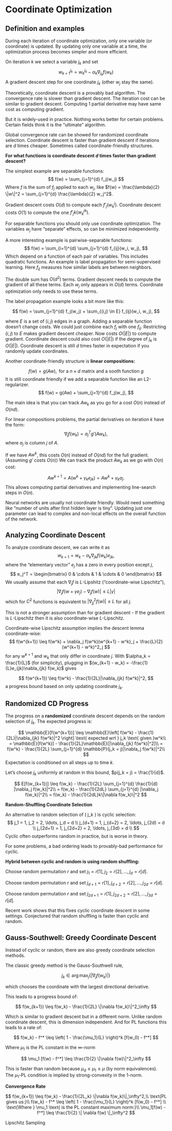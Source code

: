 # Coordinate Optimization

## Definition and examples

During each iteration of coordinate optimization, only one variable (or coordinate) is updated. By updating only one variable at a time, the optimization process becomes simpler and more efficient.

On iteration $k$ we select a variable $j_k$ and set
$$
w_{k+1}^{j_k} = w_k^{j_k} - \alpha_k \nabla_{j_k} f(w_k) 
$$
A gradient descent step for one coordinate $j_k$ (other $w_j$ stay the same).

Theoretically, coordinate descent is a provably bad algorithm. The convergence rate is slower than gradient descent. The iteration cost can be similar to gradient descent. Computing 1 partial derivative may have same cost as computing gradient.

But it is widely-used in practice. Nothing works better for certain problems. Certain fields think it is the “ultimate” algorithm.

Global convergence rate can be showed for randomized coordinate selection. Coordinate descent is faster than gradient descent if iterations are $d$ times cheaper. Sometimes called coordinate-friendly structures.

**For what functions is coordinate descent $d$ times faster than gradient descent?**

The simplest example are separable functions:
$$ 
f(w) = \sum_{j=1}^{d} f_j(w_j) 
$$
Where $f$ is the sum of $f_j$ applied to each $w_j$, like $f(w) = \frac{\lambda}{2} \|w\|^2 = \sum_{j=1}^{d} \frac{\lambda}{2} w_j^2$.

Gradient descent costs $O(d)$ to compute each $f'_j(w_k^j)$.
Coordinate descent costs $O(1)$ to compute the one $f'_jk(w_k^{jk})$.

For separable functions you should only use coordinate optimization. The variables $w_j$ have “separate” effects, so can be minimized independently.

A more interesting example is pairwise-separable functions:
$$
f(w) = \sum_{i=1}^{d} \sum_{j=1}^{d} f_{ij}(w_i, w_j),
$$
Which depend on a function of each pair of variables. This includes quadratic functions. An example is label propagation for semi-supervised learning. Here $f_{ij}$ measures how similar labels are between neighbors.

The double sum has $O(d^2)$ terms. Gradient descent needs to compute the gradient of all these terms.
Each $w_j$ only appears in $O(d)$ terms. Coordinate optimization only needs to use these terms.

The label propagation example looks a bit more like this:

$$
f(w) = \sum_{j=1}^{d} f_j(w_j) + \sum_{(i,j) \in E} f_{ij}(w_i, w_j),
$$

where $E$ is a set of $(i, j)$ edges in a graph. Adding a separable function doesn’t change costs. We could just combine each $f_j$ with one $f_{ij}$. Restricting $(i, j)$ to $E$ makes gradient descent cheaper. Now costs $O(|E|)$ to compute gradient. Coordinate descent could also cost $O(|E|)$ if the degree of $j_k$ is $O(|E|)$. Coordinate descent is still $d$ times faster in expectation if you randomly update coordinates. 

Another coordinate-friendly structure is **linear compositions:**

$$
f(w) = g(Aw), \text{ for a } n \times d \text{ matrix and a sooth function } g
$$
It is still coordinate friendly if we add a separable function like an L2-regularizer.
$$
f(w) = g(Aw) + \sum_{j=1}^{d} f_j(w_j),
$$

The main idea is that you can track $Aw_k$ as you go for a cost $O(n)$ instead of $O(nd)$.

For linear compositions problems, the partial derivatives on iteration $k$ have the form:
$$
\nabla_j f(w_k) = a_j^T g'(Aw_k),
$$
where $a_j$ is column $j$ of $A$.

If we have $Aw^k$, this costs $O(n)$ instead of $O(nd)$ for the full gradient. (Assuming $g'$ costs $O(n)$)
We can track the product $Aw_k$ as we go with $O(n)$ cost:

$$
Aw^{k+1} = A(w^k + \gamma_k e_{jk}) = Aw^k + \gamma_k a_j.
$$
This allows computing partial derivatives and implementing line-search steps in $O(n)$.

Neural networks are usually not coordinate friendly. Would need something like “number of units after first hidden layer is tiny”. Updating just one parameter can lead to complex and non-local effects on the overall function of the network.

## Analyzing Coordinate Descent

To analyze coordinate descent, we can write it as
$$
w_{k+1} = w_k - \alpha_k \nabla_{jk} f(w_k) e_{jk},
$$
where the “elementary vector” $e_j$ has a zero in every position except $j$,
$$
e_j^T =
\begin{bmatrix}
0 & \cdots & 1 & \cdots & 0
\end{bmatrix}
$$
We usually assume that each $\nabla_j f$ is $L$-Lipshitz (“coordinate-wise Lipschitz”),
$$
|\nabla_j f(w + \gamma e_j) - \nabla_j f(w)| \leq L|\gamma|
$$
which for $C^2$ functions is equivalent to $|\nabla_{jj}^2 f(w)| \leq L$ for all $j$. 

This is not a stronger assumption than for gradient descent - If the gradient is $L$-Lipschitz then it is also coordinate-wise $L$-Lipschitz.

Coordinate-wise Lipschitz assumption implies the descent lemma coordinate-wise:
$$
f(w^{k+1}) \leq f(w^k) + \nabla_j f(w^k)(w^{k+1} - w^k)_j + \frac{L}{2}(w^{k+1} - w^k)^2_j
$$
for any $w^{k+1}$ and $w_k$ that only differ in coordinate $j$. With $\alpha_k = \frac{1}{L}$ (for simplicity), plugging in $(w_{k+1} - w_k) = -\frac{1}{L}e_{jk}\nabla_{jk} f(w_k)$ gives

$$
f(w^{k+1}) \leq f(w^k) - \frac{1}{2L}|\nabla_{jk} f(w^k)|^2,
$$
a progress bound based on only updating coordinate $j_k$.

## Randomized CD Progress

The progress on a **randomized** coordinate descent depends on the random selection of $j_k$. The expected progress is:

$$
\mathbb{E}[f(w^{k+1})] \leq \mathbb{E}\left[ f(w^k) - \frac{1}{2L}|\nabla_{jk} f(w^k)|^2 \right] \text{ expected wrt } j_k \text{ given }w^k\\ 
= \mathbb{E}[f(w^k)] - \frac{1}{2L}\mathbb{E}[|\nabla_{jk} f(w^k)|^2]\\
= f(w^k) - \frac{1}{2L} \sum_{j=1}^{d} \mathbb{P}(j_k = j)|\nabla_j f(w^k)|^2\\
$$
Expectation is conditioned on all steps up to time $k$.

Let’s choose $j_k$ uniformly at random in this bound, $p(j_k = j) = \frac{1}{d}$.

$$
E[f(w_{k+1})] \leq f(w_k) - \frac{1}{2L} \sum_{j=1}^{d} \frac{1}{d} |\nabla_j f(w_k)|^2\\
= f(w_k) - \frac{1}{2dL} \sum_{j=1}^{d} |\nabla_j f(w_k)|^2\\
= f(w_k) - \frac{1}{2dL}k\|\nabla f(w_k)\|^2
$$

 **Random-Shuffling Coordinate Selection**
 
An alternative to random selection of \( j_k \) is cyclic selection:
$$
j_1 = 1, j_2 = 2, \ldots, j_d = d \\
j_{d+1} = 1, j_{d+2} = 2, \ldots, j_{2d} = d \\
j_{2d+1} = 1, j_{2d+2} = 2, \ldots, j_{3d} = d \\
$$
Cyclic often outperforms random in practice, but is worse in theory.

For some problems, a bad ordering leads to provably-bad performance for cyclic.

**Hybrid between cyclic and random is using random shuffling:**

Choose random permutation $r$ and set $j_1 = r[1], j_2 = r[2], \ldots, j_d = r[d]$.

Choose random permutation $r$ and set $j_{d+1} = r[1], j_{d+2} = r[2], \ldots, j_{2d} = r[d]$.

Choose random permutation $r$ and set $j_{2d+1} = r[1], j_{2d+2} = r[2], \ldots, j_{3d} = r[d]$.

Recent work shows that this fixes cyclic coordinate descent in some settings. Conjectured that random shuffling is faster than cyclic and random.

## Gauss-Southwell: Greedy Coordinate Descent

Instead of cyclic or random, there are also greedy coordinate selection methods.

The classic greedy method is the Gauss-Southwell rule,

$$
j_k \in \arg\max_j \{|\nabla_j f(w_k)|\}
$$

which chooses the coordinate with the largest directional derivative.

This leads to a progress bound of:

$$
f(w_{k+1}) \leq f(w_k) - \frac{1}{2L} \|\nabla f(w_k)\|^2_\infty
$$

Which is similar to gradient descent but in a different norm. Unlike random coordinate descent, this is dimension independent. And for PL functions this leads to a rate of:

$$ 
f(w_k) - f^* \leq \left( 1 - \frac{\mu_1}{L} \right)^k [f(w_0) - f^*]
$$

Where $\mu_1$ is the PL constant in the $\infty$-norm

$$
\mu_1 [f(w) - f^*] \leq \frac{1}{2} \|\nabla f(w)\|^2_\infty
$$

This is faster than random because $\mu_d \leq \mu_1 \leq \mu$ (by norm equivalences). The $\mu_1$-PL condition is implied by strong-convexity in the 1-norm.

**Convergence Rate**

$$
f(w_{k+1}) \leq f(w_k) - \frac{1}{2L_k} \|\nabla f(w_k)\|_\infty^2,\\
\text{PL gives us:}\\
f(w_k) - f^* \leq \left( 1 - \frac{\mu_1}{L} \right)^k [f(w_0) - f^*] \\
\text{Where } \mu_1 \text{ is the PL constant maximum norm:}\\
\mu_1[f(w) - f^*] \leq \frac{1}{2} \| \nabla f(w) \|_\infty^2
$$

 Lipschitz Sampling








